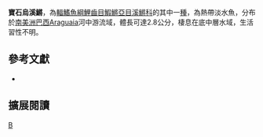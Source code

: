 {{Speciesbox 
| taxon = Melanorivulus litteratus
| status = NE
| status_system = IUCN3.1
| authority =  [[Costa|Costa]], 2005
| synonyms = *''Rivulus litteratus ,Costa, 2005 ''
}}
'''寶石烏溪鱂'''，為[[輻鰭魚綱|輻鰭魚綱]][[鯉齒目|鯉齒目]][[鰕鱂亞目|鰕鱂亞目]][[溪鱂科|溪鱂科]]的其中一[[種|種]]，為熱帶淡水魚，分布於[[南美洲|南美洲]][[巴西|巴西]]Araguaia河中游流域，體長可達2.8公分，棲息在底中層水域，生活習性不明。

== 參考文獻 ==
*{{FishBase_species|genus=Melanorivulus|species=litteratus|year=2014|month=9}}

== 擴展閱讀 ==
{{refbegin}}
{{wikispecies-inline|Melanorivulus litteratus|寶石烏溪鱂}}
{{refend}}
{{Taxonbar|from=Q13832007}}

[[Category:烏溪鱂屬|B]]


{{魚類小作品}}